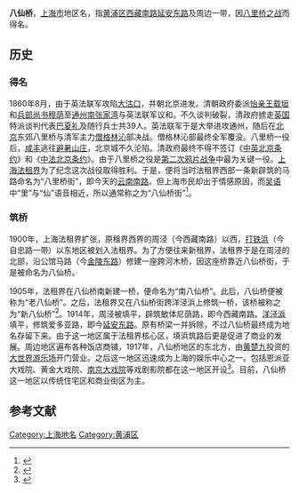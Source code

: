 {{distinguish|八仙桥街道}}
'''八仙桥'''，[[上海市|上海市]]地区名，指[[黄浦区|黄浦区]][[西藏南路|西藏南路]][[延安东路_(上海)|延安东路]]及周边一带，因[[八里桥之战|八里桥之战]]而得名。

== 历史 ==
===得名===
1860年8月，由于英法联军攻陷[[大沽口|大沽口]]，并朝北京进发。清朝政府委派[[怡亲王|怡亲王]][[载垣|载垣]]和[[兵部尚书|兵部尚书]][[穆荫|穆荫]]至[[通州|通州]][[南张家湾|南张家湾]]与英法联军议和。不久谈判破裂，清政府掳走[[英国|英国]]特派谈判代表[[巴夏礼|巴夏礼]]及随行兵士共39人。英法联军于是大举进攻通州，随后在[[北京|北京]]东郊八里桥与清军主力[[僧格林沁|僧格林沁]]部决战。僧格林沁部最终全军覆没。八里桥一役后，[[咸丰|咸丰]]逃往[[避暑山庄|避暑山庄]]，北京城不久沦陷。清政府最终不得不签订《[[中英北京条约|中英北京条约]]》和《[[中法北京条约|中法北京条约]]》。由于八里桥之役是[[第二次鸦片战争|第二次鸦片战争]]中最为关键一役。[[上海法租界|上海法租界]]为了纪念这次战役取得胜利。于是，便将当时法租界西部一条新辟筑的马路命名为“八里桥街”，即今天的[[云南南路|云南南路]]。但上海市民却出于情感原因，而[[吴语|吴语]]中“里”与“仙”语音相近，所以通常称之为“八仙桥街”<ref>{{cite book |title =《上海掌故辞典》 |author = 薛理勇 |date =1999 |language = zh |publisher =上海辞书出版社|pages = 4 |isbn=7-5326-0513-2 }}</ref>。

=== 筑桥 ===
1900年，上海法租界扩张，原租界西界的周泾（今西藏南路）以西，[[打铁浜|打铁浜]]（今自忠路一带）以东地区被划入法租界。为了方便往来新租界，法租界于是在周泾的北部，沿公馆马路（今[[金陵东路|金陵东路]]）修建一座跨河木桥，因这座桥靠近八仙桥街，于是被命名为八仙桥。

1905年，法租界在八仙桥南新建一桥，便命名为“南八仙桥”。此后，八仙桥便被称为“老八仙桥”。之后，法租界又在八仙桥街跨洋泾浜上修筑一桥，该桥被称之为“新八仙桥”<ref>{{Cite web |url=http://www.shtong.gov.cn/newsite/node2/node2245/node70862/node70869/node70914/node70918/userobject1ai73712.html |title=上海地名志>>第三篇居民地地名>>第二章地片、区片>>第二节区片 |accessdate=2019-04-20 |archive-date=2013-11-13 |archive-url=https://web.archive.org/web/20131113141722/http://www.shtong.gov.cn/newsite/node2/node2245/node70862/node70869/node70914/node70918/userobject1ai73712.html |dead-url=no }}</ref>。1914年，周泾被填平，辟筑敏体尼荫路，即今西藏南路。[[洋泾浜|洋泾浜]]填平，修筑爱多亚路，即今[[延安东路_(上海)|延安东路]]。原有桥梁一并拆除，不过八仙桥最终成为地名存留下来。由于这一地区属于法租界核心区，填浜筑路后更是促进了商业的发展。周边地区遍布各种饭店商铺，1917年，八仙桥地区的东北方，由[[黄楚九|黄楚九]]投资的[[大世界游乐场|大世界游乐场]]开门营业。之后这一地区迅速成为上海的娱乐中心之一。包括恩派亚大戏院、黄金大戏院、[[上海音乐厅|南京大戏院]]等戏剧影院都在这一地区开设<ref>{{Cite web |url=http://www.cul-studies.com/community/baoyaming/200505/1353.html |title=当代文化研究网>>学人>>包亚明>>八仙桥 |accessdate=2011-06-08 |archive-date=2008-10-08 |archive-url=https://web.archive.org/web/20081008004043/http://www.cul-studies.com/community/baoyaming/200505/1353.html |dead-url=yes }}</ref>。目前，八仙桥这一地区以传统住宅区和商业街区为主。

== 参考文献 ==
{{Reflist|2}}

[[Category:上海地名|Category:上海地名]]
[[Category:黄浦区|Category:黄浦区]]
